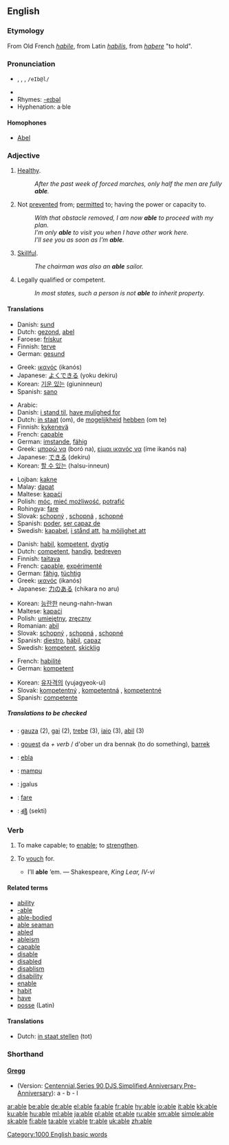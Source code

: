 {{see|-able}}
{{rfc|Shorthand unknown/invalid header}}
==English==

{{rank|care|war|short|391|able|five|need|met}}

===Etymology===
From Old French ''[[habile]]'', from Latin ''[[habilis]]'', from ''[[habere]]'' "to hold".

===Pronunciation===
* {{IPA|/eɪbl/}}, {{IPAchar|/eɪbəl/}}, {{SAMPA|/eIbl/}}, <tt>/eIb@l/</tt>
* {{audio|en-us-able.ogg|Audio (US)}}
* Rhymes: [[Rhymes:English:-eɪbəl|-eɪbəl]]
* Hyphenation: a&middot;ble

====Homophones====
*[[Abel]]

===Adjective===
{{en-adj|abl|er}}

# {{dated}} [[healthy|Healthy]].
#: ''After the past week of forced marches, only half the men are fully '''able'''.''
# Not [[prevent]]ed from; [[permit]]ted to; having the power or capacity to.
#: ''With that obstacle removed, I am now '''able''' to proceed with my plan.''
#: ''I’m only '''able''' to visit you when I have other work here.''
#: ''I’ll see you as soon as I’m '''able'''.''
# [[skillful|Skillful]].
#: ''The chairman was also an '''able''' sailor.''
# {{law}} Legally qualified or competent.
#: ''In most states, such a person is not '''able''' to inherit property.''

====Translations====
{{trans-top|healthy}}
*Danish: [[sund]]
*Dutch: [[gezond]], [[abel]]
*Faroese: [[frískur]]
*Finnish: [[terve]]
*German: [[gesund]]
{{trans-mid}}
*Greek: [[ικανός]] (ikanós) {{m}}
*Japanese: [[よくできる]] (yoku dekiru)
*Korean: [[기운 있는]] (giuninneun)
*Spanish: [[sano]]
{{trans-bottom}}

{{trans-top|be able to}}
*Arabic: {{ARchar|[[قادر]]}}
*Danish: [[i stand til]], [[have mulighed for]]
*Dutch: [[in staat]] (om), de [[mogelijkheid]] [[hebben]] (om te)
*Finnish: [[kykenevä]]
*French: [[capable]]
*German: [[imstande]], [[fähig]]
*Greek: [[μπορώ να]] (boró na), [[είμαι ικανός να]] (íme ikanós na)
*Japanese: [[できる]] (dekiru)
*Korean: [[할 수 있는]] (halsu-inneun)
{{trans-mid}}
*Lojban: [[kakne]]
*Malay: [[dapat]]
*Maltese: [[kapaċi]]
*Polish: [[móc]], [[mieć możliwość]], [[potrafić]]
*Rohingya: [[fare]]
*Slovak: [[schopný]] {{m}}, [[schopná]] {{f}}, [[schopné]] {{n}}
*Spanish: [[poder]], [[ser capaz de]]
*Swedish: [[kapabel]], [[i stånd att]], [[ha möjlighet att]]
{{trans-bottom}}

{{trans-top|skillful}}
*Danish: [[habil]], [[kompetent]], [[dygtig]]
*Dutch: [[competent]], [[handig]], [[bedreven]]
*Finnish: [[taitava]]
*French: [[capable]], [[expérimenté]]
*German: [[fähig]], [[tüchtig]]
*Greek: [[ικανός]] (ikanós) {{m}}
*Japanese: [[力のある]] (chikara no aru)
{{trans-mid}}
*Korean: [[능란한]] neung-nahn-hwan
*Maltese: [[kapaċi]]
*Polish: [[umiejętny]], [[zręczny]]
*Romanian: [[abil]]
*Slovak: [[schopný]] {{m}}, [[schopná]] {{f}}, [[schopné]] {{n}}
*Spanish: [[diestro]], [[hábil]], [[capaz]]
*Swedish: [[kompetent]], [[skicklig]]
{{trans-bottom}}

{{trans-top|legally qualified}}
*French: [[habilité]]
*German: [[kompetent]]
{{trans-mid}}
*Korean: [[유자격의]] (yujagyeok-ui)
*Slovak: [[kompetentný]] {{m}}, [[kompetentná]] {{f}}, [[kompetentné]] {{n}}
*Spanish: [[competente]]
{{trans-bottom}}

=====Translations to be checked=====
{{checktrans}}
*{{ttbc|Basque}}: [[gauza]] (2), [[gai]] (2), [[trebe]] (3), [[iaio]] (3), [[abil]] (3)
*{{ttbc|Breton}}: [[gouest]] da ''+ verb'' / d'ober un dra bennak (to do something), [[barrek]]
*{{ttbc|Esperanto}}: [[ebla]]
*{{ttbc|Indonesian}}: [[mampu]]
*{{ttbc|Lithuanian}}: įgalus
*{{ttbc|Rohingya}}: [[fare]]
*{{ttbc|Telugu}}: [[శక్తి]] (sekti)

===Verb===
{{en-verb|abl|ing}}

# {{transitive}} {{obsolete}} To make capable; to [[enable]]; to [[strengthen]].
# {{transitive}} {{obsolete}} To [[vouch]] for.
#* I’ll '''able''' ’em. &mdash; Shakespeare, ''King Lear, IV-vi''

====Related terms====
*[[ability]]
*[[-able]]
*[[able-bodied]]
*[[able seaman]]
*[[abled]]
*[[ableism]]
*[[capable]]
*[[disable]]
*[[disabled]]
*[[disablism]]
*[[disability]]
*[[enable]]
*[[habit]]
*[[have]]
*[[posse]] (Latin)

====Translations====
{{trans-top|to make capable}}
*Dutch: [[in staat stellen]] (tot)
{{trans-mid}}
{{trans-bottom}}

===Shorthand===

====[http://en.wikipedia.org/wiki/Gregg_Shorthand Gregg]====
* (Version: [http://en.wikipedia.org/wiki/Gregg_Shorthand#Centennial_Gregg_Shorthand Centennial],[http://en.wikipedia.org/wiki/Gregg_Shorthand#Series_90_Gregg_Shorthand  Series 90],[http://en.wikipedia.org/wiki/Gregg_Shorthand#Diamond_Jubilee_Gregg_Shorthand  DJS],[http://en.wikipedia.org/wiki/Gregg_Shorthand#Simplified_Gregg_Shorthand Simplified],[http://en.wikipedia.org/wiki/Gregg_Shorthand#Anniversary_Gregg_Shorthand Anniversary],[http://en.wikipedia.org/wiki/Gregg_Shorthand#Pre-Anniversary_Gregg_Shorthand Pre-Anniversary]): a - b - l

[[Category:1000 English basic words]]

[[ar:able]]
[[be:able]]
[[de:able]]
[[el:able]]
[[fa:able]]
[[fr:able]]
[[hy:able]]
[[io:able]]
[[it:able]]
[[kk:able]]
[[ku:able]]
[[hu:able]]
[[ml:able]]
[[ja:able]]
[[pl:able]]
[[pt:able]]
[[ru:able]]
[[sm:able]]
[[simple:able]]
[[sk:able]]
[[fi:able]]
[[ta:able]]
[[vi:able]]
[[tr:able]]
[[uk:able]]
[[zh:able]]